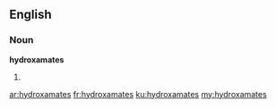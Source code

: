 ==English==

===Noun===
'''hydroxamates'''

# {{plural of|hydroxamate}}

[[ar:hydroxamates]]
[[fr:hydroxamates]]
[[ku:hydroxamates]]
[[my:hydroxamates]]